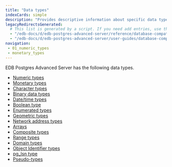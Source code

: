 ```yaml
---
title: "Data types"
indexCards: simple
description: "Provides descriptive information about specific data types"
legacyRedirectsGenerated:
  # This list is generated by a script. If you need add entries, use the `legacyRedirects` key.
  - "/edb-docs/d/edb-postgres-advanced-server/reference/database-compatibility-for-oracle-developers-reference-guide/9.6/Database_Compatibility_for_Oracle_Developers_Reference_Guide.1.011.html"
  - "/edb-docs/d/edb-postgres-advanced-server/user-guides/database-compatibility-for-oracle-developers-guide/9.5/Database_Compatibility_for_Oracle_Developers_Guide.1.043.html"
navigation:
 - 01_numeric_types
 - monetary_types
---
```


<div id="data_types" class="registered_link"></div>

EDB Postgres Advanced Server has the following data types.

- [Numeric types](01_numeric_types.mdx)
- [Monetary types](monetary_types)
- [Character types](02_character_types)
- [Binary data types](03_binary_data)
- [Date/time types](04_date_time_types)
- [Boolean type](05_boolean_type)
- [Enumerated types](enumerated_types)
- [Geometric types](geometric_types)
- [Network address types](network_address_types)
- [Arrays](array_types)
- [Composite types](composite_types)
- [Range types](range_types)
- [Domain types]()
- [Object Identifier types](object_identifier_types)
- [pg_lsn type]()
- [Pseudo-types](psuedo_types)